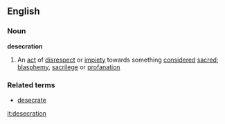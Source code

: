 ==English==

===Noun===

'''desecration'''

#An [[act]] of [[disrespect]] or [[impiety]] towards something [[considered]] [[sacred]]; [[blasphemy]],  [[sacrilege]] or [[profanation]]
===Related terms===
*[[desecrate]]

[[it:desecration]]